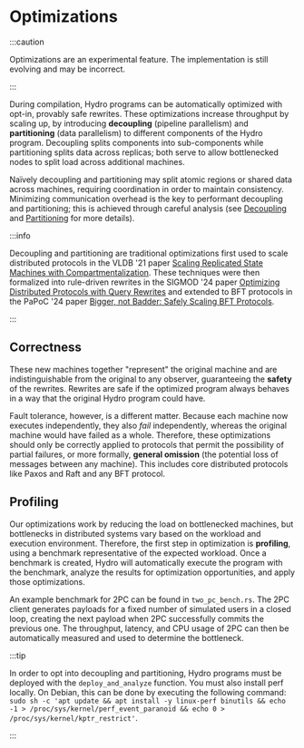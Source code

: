 # Optimizations
:::caution

Optimizations are an experimental feature.
The implementation is still evolving and may be incorrect.

:::

During compilation, Hydro programs can be automatically optimized with opt-in, provably safe rewrites.
These optimizations increase throughput by scaling up, by introducing **decoupling** (pipeline parallelism) and **partitioning** (data parallelism) to different components of the Hydro program.
Decoupling splits components into sub-components while partitioning splits data across replicas; both serve to allow bottlenecked nodes to split load across additional machines.

Naïvely decoupling and partitioning may split atomic regions or shared data across machines, requiring coordination in order to maintain consistency.
Minimizing communication overhead is the key to performant decoupling and partitioning; this is achieved through careful analysis (see [Decoupling](./decoupling.mdx) and [Partitioning](./partitioning.mdx) for more details).

:::info

Decoupling and partitioning are traditional optimizations first used to scale distributed protocols in the VLDB '21 paper [Scaling Replicated State Machines with Compartmentalization](https://www.vldb.org/pvldb/vol14/p2203-whittaker.pdf).
These techniques were then formalized into rule-driven rewrites in the SIGMOD '24 paper [Optimizing Distributed Protocols with Query Rewrites](https://hydro.run/papers/david-sigmod-2024.pdf) and extended to BFT protocols in the PaPoC '24 paper [Bigger, not Badder: Safely Scaling BFT Protocols](https://hydro.run/papers/david-papoc-2024.pdf).

:::


## Correctness
These new machines together "represent" the original machine and are indistinguishable from the original to any observer, guaranteeing the **safety** of the rewrites.
Rewrites are safe if the optimized program always behaves in a way that the original Hydro program could have.

Fault tolerance, however, is a different matter.
Because each machine now executes independently, they also *fail* independently, whereas the original machine would have failed as a whole.
Therefore, these optimizations should only be correctly applied to protocols that permit the possibility of partial failures, or more formally, **general omission** (the potential loss of messages between any machine).
This includes core distributed protocols like Paxos and Raft and any BFT protocol.


## Profiling
Our optimizations work by reducing the load on bottlenecked machines, but bottlenecks in distributed systems vary based on the workload and execution environment.
Therefore, the first step in optimization is **profiling**, using a benchmark representative of the expected workload.
Once a benchmark is created, Hydro will automatically execute the program with the benchmark, analyze the results for optimization opportunities, and apply those optimizations.

An example benchmark for 2PC can be found in `two_pc_bench.rs`.
The 2PC client generates payloads for a fixed number of simulated users in a closed loop, creating the next payload when 2PC successfully commits the previous one.
The throughput, latency, and CPU usage of 2PC can then be automatically measured and used to determine the bottleneck.

:::tip

In order to opt into decoupling and partitioning, Hydro programs must be deployed with the `deploy_and_analyze` function.
You must also install perf locally. On Debian, this can be done by executing the following command: `sudo sh -c 'apt update && apt install -y linux-perf binutils && echo -1 > /proc/sys/kernel/perf_event_paranoid && echo 0 > /proc/sys/kernel/kptr_restrict'`.

:::
